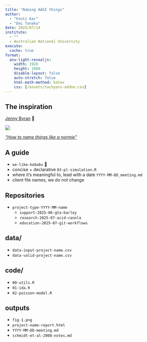 ```yaml
---
title: "Naming AAGI things"
author: 
  - "Fonti Kar"
  - "Emi Tanaka"
date: 2025/07/14
institute: 
  - ""
  - Australian National University
execute:
  cache: true
format: 
  anu-light-revealjs:
    width: 1920
    height: 1080
    disable-layout: false
    auto-stretch: false
    html-math-method: katex
    css: [/assets/tachyons-addon.css]
---
```


## The inspiration


[Jenny Byran](https://jennybryan.org) 💜

![](images/jenny-bryans-talk.png)

[_"How to name things like a normie"_](https://youtu.be/ES1LTlnpLMk)


## A guide

- `we-like-kebabs` 🍡
- concise + declarative `03-pl-simulation.R`
- where it's meaningful to, lead with a date `YYYY-MM-DD_meeting.md`
- client file names, we do not change


## Repositories 

- `project-type-YYYY-MM-name`
  - `support-2025-06-gta-barley`
  - `research-2025-07-acid-canola`
  - `education-2025-07-git-workflows`

## data/

- `data-input-project-name.csv`
- `data-valid-project-name.csv`

## code/

- `00-utils.R`
- `01-ida.R`
- `02-poisson-model.R`

## outputs

- `fig-1.png`
- `project-name-report.html`
- `YYYY-MM-DD-meeting.md`
- `schmidt-et-al-2008-notes.md`
